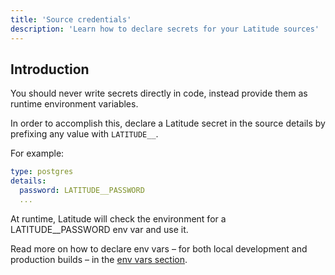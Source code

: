```yaml
---
title: 'Source credentials'
description: 'Learn how to declare secrets for your Latitude sources'
---
```


## Introduction

You should never write secrets directly in code, instead provide them as runtime environment variables.

In order to accomplish this, declare a Latitude secret in the source details by
prefixing any value with `LATITUDE__`.

For example:

```yaml
type: postgres
details:
  password: LATITUDE__PASSWORD
  ...
```

At runtime, Latitude will check the environment for a LATITUDE\_\_PASSWORD env var and use it.

Read more on how to declare env vars – for both local development and production builds – in the [env vars section](/guides/development/environment-variables).
